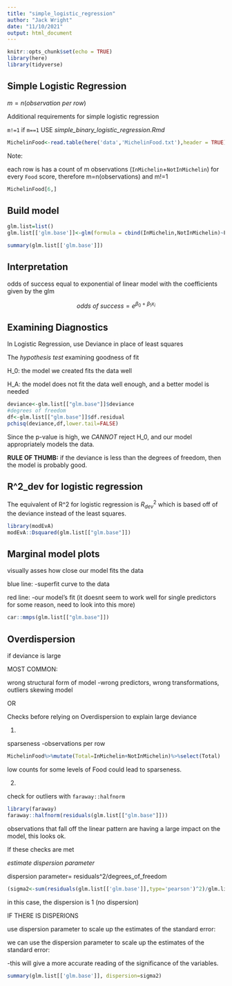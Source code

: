```yaml
---
title: "simple_logistic_regression"
author: "Jack Wright"
date: "11/10/2021"
output: html_document
---
```


```r
knitr::opts_chunk$set(echo = TRUE)
library(here)
library(tidyverse)
```



## Simple Logistic Regression



$m=n(observation~per~row)$

Additional requirements for simple logistic regression

`m!=1`
  if `m==1`
  USE *simple_binary_logistic_regression.Rmd*



```r
MichelinFood<-read.table(here('data','MichelinFood.txt'),header = TRUE)
```


Note:

each row is has a count of m observations (`InMichelin`+`NotInMichelin`) for every `Food` score, therefore m=n(observations) and m!=1


```r
MichelinFood[6,]
```

## Build model


```r
glm.list=list()
glm.list[['glm.base']]<-glm(formula = cbind(InMichelin,NotInMichelin)~Food, family = binomial, data=MichelinFood)

summary(glm.list[['glm.base']])
```
## Interpretation

odds of success equal to exponential of linear model with the coefficients given by the glm

$$odds~of~success=e^{\beta_0+\beta_1x_i}$$


## Examining Diagnostics

In Logistic Regression, use Deviance in place of least squares

The *hypothesis test* examining goodness of fit

H_0: the model we created fits the data well

H_A: the model does not fit the data well enough, and a better model is needed 

```r
deviance<-glm.list[["glm.base"]]$deviance
#degrees of freedom
df<-glm.list[["glm.base"]]$df.residual
pchisq(deviance,df,lower.tail=FALSE)
```

Since the p-value is high, we *CANNOT* reject H_0, and our model appropriately models the data. 

**RULE OF THUMB:** if the deviance is less than the degrees of freedom, then the model is probably good. 






## R^2_dev for logistic regression

The equivalent of R^2 for logistic regression is $R^2_{dev}$ which is based off of the deviance instead of the least squares. 

```r
library(modEvA)
modEvA::Dsquared(glm.list[["glm.base"]])
```

## Marginal model plots

visually asses how close our model fits the data

blue line: 
-superfit curve to the data

red line:
-our model's fit (it doesnt seem to work well for single predictors for some reason, need to look into this more)
```r
car::mmps(glm.list[["glm.base"]])
```



## Overdispersion

if deviance is large

MOST COMMON:

wrong structural form of model
-wrong predictors, wrong transformations, outliers skewing model

OR

Checks before relying on Overdispersion to explain large deviance

1.

sparseness
-observations per row

```r
MichelinFood%>%mutate(Total=InMichelin+NotInMichelin)%>%select(Total)
```
low counts for some levels of Food could lead to sparseness. 

2.

check for outliers with `faraway::halfnorm`

```r
library(faraway)
faraway::halfnorm(residuals(glm.list[["glm.base"]]))
```

observations that fall off the linear pattern are having a large impact on the model, this looks ok. 


If these checks are met


*estimate dispersion parameter*

dispersion parameter= residuals^2/degrees_of_freedom
```r
(sigma2<-sum(residuals(glm.list[['glm.base']],type='pearson')^2)/glm.list[['glm.base']]$df.residual)
```
in this case, the dispersion is 1 (no dispersion)



IF THERE IS DISPERIONS

use dispersion parameter to scale up the estimates of the standard error:


we can use the dispersion parameter to scale up the estimates of the standard error:

-this will give a more accurate reading of the significance of the variables. 


```r
summary(glm.list[['glm.base']], dispersion=sigma2)
```